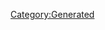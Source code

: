 {{Database/Costume/CostumeInfo
 |ID=196
 |DivaId=10
 |PrismCostumeId=16
 |Enabled=2
 |SkillId=27
 |EODICFLJAKO=False
 |AGBPBDODKBK=1
 |HMCOGDICFNB=1
 |LevelMax=4
 |HGBJODBCJDA=4
 |EGLDFPILJLG=0
 |GLEEPAFMPLO=False
 |IIELLEPEEFH=3430
}}
[[Category:Generated]]
